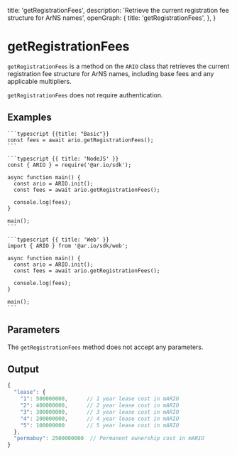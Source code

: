 
  title: 'getRegistrationFees',
  description: 'Retrieve the current registration fee structure for ArNS names',
  openGraph: {
    title: 'getRegistrationFees',
  },
}

# getRegistrationFees

`getRegistrationFees` is a method on the `ARIO` class that retrieves the current registration fee structure for ArNS names, including base fees and any applicable multipliers.

`getRegistrationFees` does not require authentication.

## Examples

<CodeGroup title="getRegistrationFees">

    ```typescript {{title: "Basic"}}
    const fees = await ario.getRegistrationFees();
    ```

    ```typescript {{ title: 'NodeJS' }}
    const { ARIO } = require('@ar.io/sdk');

    async function main() {
      const ario = ARIO.init();
      const fees = await ario.getRegistrationFees();

      console.log(fees);
    }

    main();
    ```

    ```typescript {{ title: 'Web' }}
    import { ARIO } from '@ar.io/sdk/web';

    async function main() {
      const ario = ARIO.init();
      const fees = await ario.getRegistrationFees();

      console.log(fees);
    }

    main();
    ```

</CodeGroup>

## Parameters

The `getRegistrationFees` method does not accept any parameters.

## Output

```js
{
  "lease": {
    "1": 500000000,      // 1 year lease cost in mARIO
    "2": 400000000,      // 2 year lease cost in mARIO
    "3": 300000000,      // 3 year lease cost in mARIO
    "4": 200000000,      // 4 year lease cost in mARIO
    "5": 100000000       // 5 year lease cost in mARIO
  },
  "permabuy": 2500000000  // Permanent ownership cost in mARIO
}
```
